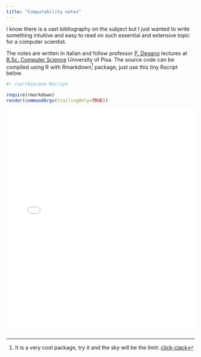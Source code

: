 ```yaml
---
title: "Computability notes"
---
```





I know there is a vast bibliography on the subject but I just wanted to write something intuitive and easy to read on such essential and extensive topic for a computer scientist.

The notes are written in italian and follow professor [P. Degano](http://pages.di.unipi.it/degano/) lectures at [B.Sc. Computer Science](https://didattica.di.unipi.it/en/undergraduate-programme-in-computer-science/) University of Pisa. The source code can be compiled using R with Rmarkdown[^1] package, just use this tiny Rscript below.

```r
#! /usr/bin/env Rscript

require(rmarkdown)
render(commandArgs(trailingOnly=TRUE))
```

<p align="center">
  <embed src="src/notes.pdf" type="application/pdf" width="100%" height="600px"/>
</p>




[^1]: It is a very cool package, try it and the sky will be the limit: [click-clack](https://cran.r-project.org/web/packages/rmarkdown/index.html)

